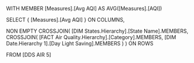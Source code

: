 WITH 
MEMBER [Measures].[Avg AQI] AS
    AVG([Measures].[AQI])

SELECT 
{
    [Measures].[Avg AQI]
} ON COLUMNS,

NON EMPTY
CROSSJOIN(
    [DIM States.Hierarchy].[State Name].MEMBERS,
    CROSSJOIN(
        [FACT Air Quality.Hierarchy].[Category].MEMBERS,
        [DIM Date.Hierarchy 1].[Day Light Saving].MEMBERS
    )
) ON ROWS

FROM [DDS AIR 5]